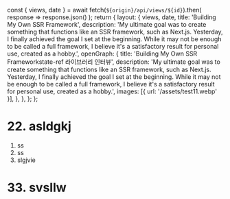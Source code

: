   const { views, date } = await fetch(`${origin}/api/views/${id}`).then(
    response => response.json()
  );
  return {
    layout: {
      views,
      date,
      title: 'Building My Own SSR Framework',
      description:
				'My ultimate goal was to create something that functions like an SSR framework, such as Next.js. Yesterday, I finally achieved the goal I set at the beginning. While it may not be enough to be called a full framework, I believe it\'s a satisfactory result for personal use, created as a hobby.',
      openGraph: {
        title: 'Building My Own SSR Frameworkstate-ref 라이브러리 인터뷰',
        description:
					'My ultimate goal was to create something that functions like an SSR framework, such as Next.js. Yesterday, I finally achieved the goal I set at the beginning. While it may not be enough to be called a full framework, I believe it\'s a satisfactory result for personal use, created as a hobby.',
        images: [{ url: '/assets/test11.webp' }],
      },
    },
  };
};

# 22. asldgkj

1. ss
2. ss
3. slgjvie

# 33. svsllw
